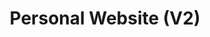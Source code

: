 ---
title: Personal Website (V2)
url: https://thenukasiva.me
caption: A responsive personal website to showcase my experiences, projects and a blog! Built with Next.js and Typescript. 
preview: /img/pwv2.jpg
tags: [Next.js, Typescript, Styled-Components, Styled-System, Vercel]
---